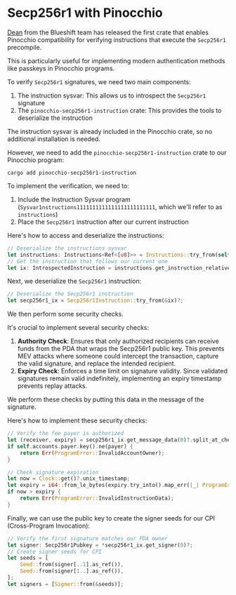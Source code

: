
# Secp256r1 with Pinocchio

[Dean](https://x.com/deanmlittle) from the Blueshift team has released the first crate that enables Pinocchio compatibility for verifying instructions that execute the `Secp256r1` precompile.

This is particularly useful for implementing modern authentication methods like passkeys in Pinocchio programs.

<ArticleSection name="Introduction" id="introduction" level="h2" />

To verify `Secp256r1` signatures, we need two main components:
1. The instruction sysvar: This allows us to introspect the `Secp256r1` signature
2. The `pinocchio-secp256r1-instruction` crate: This provides the tools to deserialize the instruction

The instruction sysvar is already included in the Pinocchio crate, so no additional installation is needed. 

However, we need to add the `pinocchio-secp256r1-instruction` crate to our Pinocchio program:

```
cargo add pinocchio-secp256r1-instruction
```

<ArticleSection name="Implementation" id="implementation" level="h2" />

To implement the verification, we need to:
1. Include the Instruction Sysvar program (`Sysvar1nstructions1111111111111111111111111`, which we'll refer to as `instructions`)
2. Place the `Secp256r1` instruction after our current instruction

Here's how to access and deserialize the instructions:

```rust
// Deserialize the instructions sysvar
let instructions: Instructions<Ref<[u8]>> = Instructions::try_from(self.accounts.instructions)?;
// Get the instruction that follows our current one
let ix: IntrospectedInstruction = instructions.get_instruction_relative(1)?;
```

Next, we deserialize the `Secp256r1` instruction:

```rust
// Deserialize the Secp256r1 instruction
let secp256r1_ix = Secp256r1Instruction::try_from(&ix)?;
```

We then perform some security checks.

It's crucial to implement several security checks:
1. **Authority Check**: Ensures that only authorized recipients can receive funds from the PDA that wraps the Secp256r1 public key. This prevents MEV attacks where someone could intercept the transaction, capture the valid signature, and replace the intended recipient.
2. **Expiry Check**: Enforces a time limit on signature validity. Since validated signatures remain valid indefinitely, implementing an expiry timestamp prevents replay attacks.

We perform these checks by putting this data in the message of the signature.

Here's how to implement these security checks:

```rust
// Verify the fee payer is authorized
let (receiver, expiry) = secp256r1_ix.get_message_data(0)?.split_at_checked(32).ok_or(ProgramError::InvalidInstructionData)?;
if self.accounts.payer.key().ne(payer) {
    return Err(ProgramError::InvalidAccountOwner);
}

// Check signature expiration
let now = Clock::get()?.unix_timestamp;
let expiry = i64::from_le_bytes(expiry.try_into().map_err(|_| ProgramError::InvalidInstructionData)?);
if now > expiry {
    return Err(ProgramError::InvalidInstructionData);
}
```

Finally, we can use the public key to create the signer seeds for our CPI (Cross-Program Invocation):

```rust
// Verify the first signature matches our PDA owner
let signer: Secp256r1Pubkey = *secp256r1_ix.get_signer(0)?;
// Create signer seeds for CPI
let seeds = [
    Seed::from(signer[..1].as_ref()),
    Seed::from(signer[1..].as_ref()),
];
let signers = [Signer::from(&seeds)];
```

